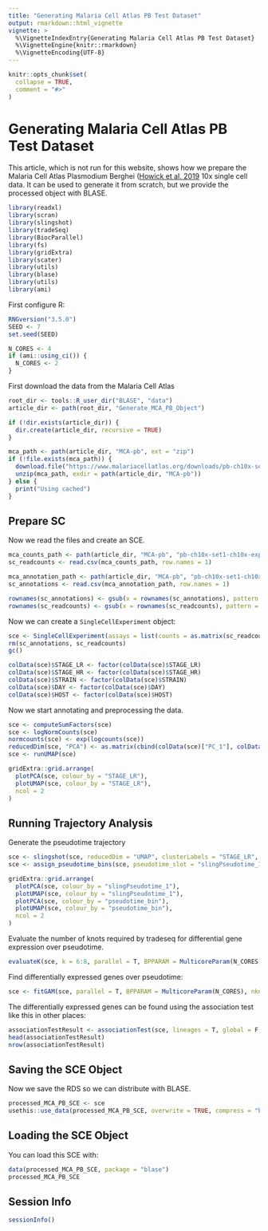 ```yaml
---
title: "Generating Malaria Cell Atlas PB Test Dataset"
output: rmarkdown::html_vignette
vignette: >
  %\VignetteIndexEntry{Generating Malaria Cell Atlas PB Test Dataset}
  %\VignetteEngine{knitr::rmarkdown}
  %\VignetteEncoding{UTF-8}
---
```


```r
knitr::opts_chunk$set(
  collapse = TRUE,
  comment = "#>"
)
```

# Generating Malaria Cell Atlas PB Test Dataset

This article, which is not run for this website, shows how we prepare the Malaria Cell Atlas Plasmodium Berghei ([Howick et al. 2019](https://doi.org/10.1126/science.aaw2619) 10x single cell data. It can be used to generate it from scratch, but we provide the processed object with BLASE.

```r
library(readxl)
library(scran)
library(slingshot)
library(tradeSeq)
library(BiocParallel)
library(fs)
library(gridExtra)
library(scater)
library(utils)
library(blase)
library(utils)
library(ami)
```

First configure R:
```r
RNGversion("3.5.0")
SEED <- 7
set.seed(SEED)
```

```r
N_CORES <- 4
if (ami::using_ci()) {
  N_CORES <- 2
}
```

First download the data from the Malaria Cell Atlas
```r
root_dir <- tools::R_user_dir("BLASE", "data")
article_dir <- path(root_dir, "Generate_MCA_PB_Object")

if (!dir.exists(article_dir)) {
  dir.create(article_dir, recursive = TRUE)
}

mca_path <- path(article_dir, "MCA-pb", ext = "zip")
if (!file.exists(mca_path)) {
  download.file("https://www.malariacellatlas.org/downloads/pb-ch10x-set1.zip", mca_path)
  unzip(mca_path, exdir = path(article_dir, "MCA-pb"))
} else {
  print("Using cached")
}
```

## Prepare SC
Now we read the files and create an SCE.

```r
mca_counts_path <- path(article_dir, "MCA-pb", "pb-ch10x-set1-ch10x-exp", ext = "csv")
sc_readcounts <- read.csv(mca_counts_path, row.names = 1)

mca_annotation_path <- path(article_dir, "MCA-pb", "pb-ch10x-set1-ch10x-data", ext = "csv")
sc_annotations <- read.csv(mca_annotation_path, row.names = 1)

rownames(sc_annotations) <- gsub(x = rownames(sc_annotations), pattern = "-", replacement = ".", fixed = TRUE)
rownames(sc_readcounts) <- gsub(x = rownames(sc_readcounts), pattern = "_", replacement = "-", fixed = TRUE)
```

Now we can create a `SingleCellExperiment` object:
```r
sce <- SingleCellExperiment(assays = list(counts = as.matrix(sc_readcounts)), colData = sc_annotations)
rm(sc_annotations, sc_readcounts)
gc()

colData(sce)$STAGE_LR <- factor(colData(sce)$STAGE_LR)
colData(sce)$STAGE_HR <- factor(colData(sce)$STAGE_HR)
colData(sce)$STRAIN <- factor(colData(sce)$STRAIN)
colData(sce)$DAY <- factor(colData(sce)$DAY)
colData(sce)$HOST <- factor(colData(sce)$HOST)
```

Now we start annotating and preprocessing the data.
```r
sce <- computeSumFactors(sce)
sce <- logNormCounts(sce)
normcounts(sce) <- exp(logcounts(sce))
reducedDim(sce, "PCA") <- as.matrix(cbind(colData(sce)["PC_1"], colData(sce)["PC_2"]))
sce <- runUMAP(sce)

gridExtra::grid.arrange(
  plotPCA(sce, colour_by = "STAGE_LR"),
  plotUMAP(sce, colour_by = "STAGE_LR"),
  ncol = 2
)
```

## Running Trajectory Analysis

Generate the pseudotime trajectory
```r
sce <- slingshot(sce, reducedDim = "UMAP", clusterLabels = "STAGE_LR", start.clus = "ring")
sce <- assign_pseudotime_bins(sce, pseudotime_slot = "slingPseudotime_1", n_bins = 12, split_by = "pseudotime_range")

gridExtra::grid.arrange(
  plotPCA(sce, colour_by = "slingPseudotime_1"),
  plotUMAP(sce, colour_by = "slingPseudotime_1"),
  plotPCA(sce, colour_by = "pseudotime_bin"),
  plotUMAP(sce, colour_by = "pseudotime_bin"),
  ncol = 2
)
```

Evaluate the number of knots required by tradeseq for differential gene expression over pseudotime.
```r
evaluateK(sce, k = 6:8, parallel = T, BPPARAM = MulticoreParam(N_CORES), nGenes = length(rownames(sce)))
```

Find differentially expressed genes over pseudotime:
```r
sce <- fitGAM(sce, parallel = T, BPPARAM = MulticoreParam(N_CORES), nknots = 7)
```

The differentially expressed genes can be found using the association test like this in other places:
```r
associationTestResult <- associationTest(sce, lineages = T, global = F, contrastType = "consecutive")
head(associationTestResult)
nrow(associationTestResult)
```

## Saving the SCE Object
Now we save the RDS so we can distribute with BLASE.
```r
processed_MCA_PB_SCE <- sce
usethis::use_data(processed_MCA_PB_SCE, overwrite = TRUE, compress = "bzip2")
```

## Loading the SCE Object
You can load this SCE with:
```r
data(processed_MCA_PB_SCE, package = "blase")
processed_MCA_PB_SCE
```

## Session Info
``` r
sessionInfo()
```
